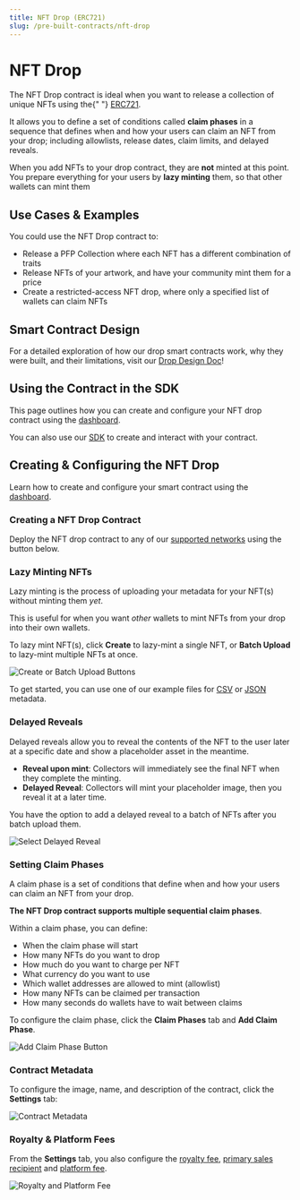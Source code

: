 ```yaml
---
title: NFT Drop (ERC721)
slug: /pre-built-contracts/nft-drop
---
```



# NFT Drop

<div className="deployContractBtnContainer" style={{ marginTop: -70 }}>
  <DeployThisContractButton
    link={"https://thirdweb.com/contracts/new/pre-built/drop/nft-drop"}
    contractType="nft-drop"
  />
</div>

<div className="heroGrid">
  <div>
    <p>
      The NFT Drop contract is ideal when you want to release a collection of
      unique NFTs using the{" "}
      <a href="https://eips.ethereum.org/EIPS/eip-721">ERC721</a>.
    </p>
    It allows you to define a set of conditions called <b>claim phases</b> in a sequence
    that defines when and how your users can claim an NFT from your drop; including
    allowlists, release dates, claim limits, and delayed reveals.
  </div>
  <div className="heroGridImageContainer">
    <YoutubeEmbed link={"https://www.youtube.com/embed/11waisJqLik"} />
  </div>
</div>

When you add NFTs to your drop contract, they are **not** minted at this point.
You prepare everything for your users by **lazy minting** them, so that other wallets can mint them

## Use Cases & Examples

You could use the NFT Drop contract to:

- Release a PFP Collection where each NFT has a different combination of traits
- Release NFTs of your artwork, and have your community mint them for a price
- Create a restricted-access NFT drop, where only a specified list of wallets can claim NFTs

<div className="row" style={{ marginBottom: 24 }}>
  <div className="col col--6" style={{ marginTop: 8 }}>
    <QuickstartCard
      name="Guide: Create an NFT Drop with an Allowlist & Multiple Claim Phases"
      link="https://blog.thirdweb.com/guides/create-nft-drop-with-claim-phases"
      image="/assets/icons/education.png"
    />
  </div>
  <div className="col col--6" style={{ marginTop: 8 }}>
    <QuickstartCard
      name="Guide: Create an NFT Drop with Delayed Reveal"
      link="https://blog.thirdweb.com/guides/nft-drop-with-delayed-reveal"
      image="/assets/icons/education.png"
    />
  </div>
</div>

## Smart Contract Design

For a detailed exploration of how our drop smart contracts work, why they were built,
and their limitations, visit our [Drop Design Doc](/contracts/design/Drop)!

<div className="row" style={{ marginBottom: 24 }}>
  <div className="col col--12" style={{ marginTop: 8 }}>
    <QuickstartCard
      name="Drop Smart Contract Design Document"
      link="/contracts/design/Drop"
      image="/assets/icons/drop.png"
    />
  </div>
</div>

## Using the Contract in the SDK

This page outlines how you can create and configure your NFT drop contract using the [dashboard](https://thirdweb.com/dashboard).

You can also use our [SDK](/sdk) to create and interact with your contract.

<div className="row" style={{ marginBottom: 24 }}>
  <div className="col col--12" style={{ marginTop: 8 }}>
    <QuickstartCard
      name="Using the NFT Drop Contract in the SDK"
      link="/sdk/interacting-with-contracts/nft-drop"
      image="/assets/icons/drop.png"
    />
  </div>
</div>

## Creating & Configuring the NFT Drop

Learn how to create and configure your smart contract using the [dashboard](https://thirdweb.com/dashboard).

### Creating a NFT Drop Contract

Deploy the NFT drop contract to any of our
[supported networks](https://blog.thirdweb.com/guides/which-network-should-you-use) using the button below.

<div style={{ width: "fit-content" }}>
  <DeployThisContractButton
    link={"https://thirdweb.com/contracts/new/pre-built/token/nft-drop"}
    contractType="nft-drop"
  />
</div>

### Lazy Minting NFTs

Lazy minting is the process of uploading your metadata for your NFT(s) without minting them _yet_.

This is useful for when you want _other_ wallets to mint NFTs from your drop into their own wallets.

To lazy mint NFT(s), click **Create** to lazy-mint a single NFT, or **Batch Upload** to lazy-mint multiple NFTs at once.

![Create or Batch Upload Buttons](../assets/nft-drop-create.png)

To get started, you can use one of our example files for [CSV](https://thirdweb.com/example.csv) or [JSON](https://nightly.thirdweb.com/example.json) metadata.

<div className="row" style={{ marginBottom: 24 }}>
  <div className="col col--12" style={{ marginTop: 8 }}>
    <QuickstartCard
      name="Guide: Batch Upload NFT Metadata"
      link="https://blog.thirdweb.com/guides/how-to-batch-upload/"
      image="/assets/icons/education.png"
    />
  </div>
</div>

### Delayed Reveals

Delayed reveals allow you to reveal the contents of the NFT to the user later at a specific date and show a placeholder asset in the meantime.

- **Reveal upon mint**: Collectors will immediately see the final NFT when they complete the minting.
- **Delayed Reveal**: Collectors will mint your placeholder image, then you reveal it at a later time.

<div className="row" style={{ marginBottom: 24 }}>
  <div className="col col--12" style={{ marginTop: 8 }}>
    <QuickstartCard
      name="Guide: Release an NFT drop with Delayed Reveal"
      link="https://blog.thirdweb.com/guides/nft-drop-with-delayed-reveal/"
      image="/assets/icons/education.png"
    />
  </div>
</div>

You have the option to add a delayed reveal to a batch of NFTs after you batch upload them.

![Select Delayed Reveal](../assets/select-delayed-reveal.png)

### Setting Claim Phases

A claim phase is a set of conditions that define when and how your users can claim an NFT from your drop.

**The NFT Drop contract supports multiple sequential claim phases**.

Within a claim phase, you can define:

- When the claim phase will start
- How many NFTs do you want to drop
- How much do you want to charge per NFT
- What currency do you want to use
- Which wallet addresses are allowed to mint (allowlist)
- How many NFTs can be claimed per transaction
- How many seconds do wallets have to wait between claims

To configure the claim phase, click the **Claim Phases** tab and **Add Claim Phase**.

![Add Claim Phase Button](../assets/nft-drop-add-claim-phase.png)

### Contract Metadata

To configure the image, name, and description of the contract, click the **Settings** tab:

![Contract Metadata](../assets/nft-drop-settings-metadata.png)

### Royalty & Platform Fees

From the **Settings** tab, you also configure the [royalty fee](/dashboard/contract-settings),
[primary sales recipient](/dashboard/contract-settings#primary-sales-recipient)
and [platform fee](/dashboard/contract-settings).

![Royalty and Platform Fee](../assets/more-settings.png)
